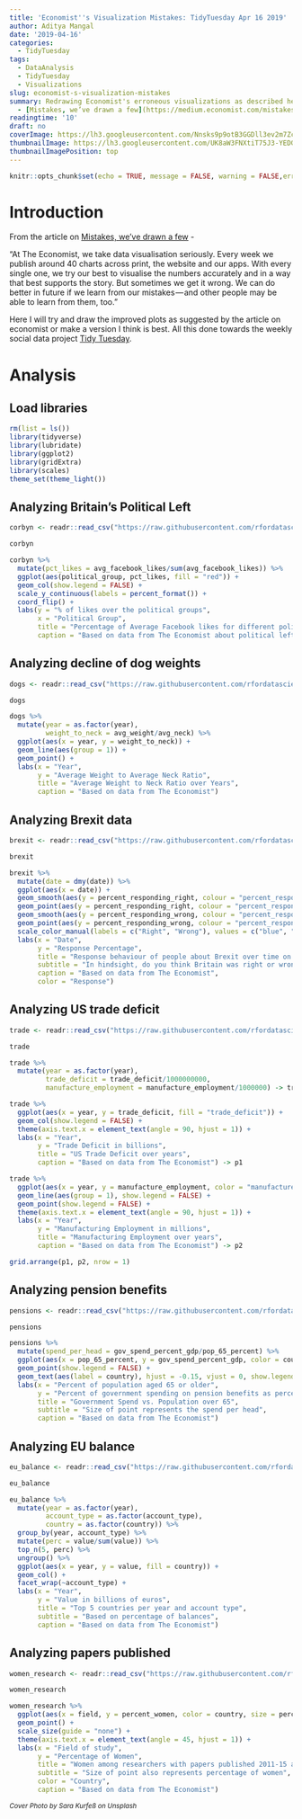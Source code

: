 ```yaml
---
title: 'Economist''s Visualization Mistakes: TidyTuesday Apr 16 2019'
author: Aditya Mangal
date: '2019-04-16'
categories:
  - TidyTuesday
tags:
  - DataAnalysis
  - TidyTuesday
  - Visualizations
slug: economist-s-visualization-mistakes
summary: Redrawing Economist's erroneous visualizations as described here
  - [Mistakes, we’ve drawn a few](https://medium.economist.com/mistakes-weve-drawn-a-few-8cdd8a42d368)
readingtime: '10'
draft: no
coverImage: https://lh3.googleusercontent.com/Nnsks9p9otB3GGDll3ev2m7Zc550pH-QXz8eQ0bE8U5vh_6ZSLw2Oi3aSKQn95dHFSE9Xc6xO6CqhqO0GAoUn8sytGpBJGyM_L_ZINThjlzoA4bB4yDheV1j71qkZ3IhHcfOcfVgda8tlKHpBHUFK5m_lNxlnb97be4Qke_RCeo5Yu2w6oYzTPHHzwQh12NwqqNM0EELeT5quc9HVVmb-IUSl_Hd-E2ZOGQ8W2xs9jI_zMxRAaiK2EFK8yBrnHs076WYijD07GQDjckF_cQGAljlY4TT8-bWEH-rw_GQFhJ6pPY7vH5pzgeKWsBpdTuOonK1BbjszPXK1-IFYNV9rIi8LhSwbsZYn1ZaYWG0kvRoXiOw1h7KVC46IjX4qQumoJIGCs7jxxtteHgUJk52IDgSRMDww0_GJV-wroczl-m0DOaQC_VELVGEJZ4TtWRpCm5Q5an11b5I-lFx72FeLnEBfvfVRt1kjHVsi6paHW5Bl8Oqcfrp7k2LuM_bkvCZH088tJOFZf52NX4Uwq-4eSPzo6jknQXUs3JWiaCcizBuSqWjO0Z0UPcyiLZoXw0Bu3LseuaW9gi4i22G1vUOpJKm3-Ni__PJesevyZY7G6TJEjykS9a77n8RnGaZppaAgyNPGcfZPOTfN2JwVRhZc4WtgJXFJi6lyjibVyskhYh_V-bekLURJI8KWXF90BaeATuwsKfTkuVFPLLpKEx61PbubA=w2640-h1762-no
thumbnailImage: https://lh3.googleusercontent.com/UK8aW3FNXtiT75J3-YEDGrALZ1OEcSCcWFiHOwHglbShGJN42SjpozKaGZMU3u1-OO50b2rVka3LDq16LRS0gLIfBWH6fsMQkfH2pdXxG7F4IDR5jlmGwzmhqXK27EigV6B-1uRBc3qJsEfNh_5vmoim744ZzSlFQ9unm2cUCeW2--EALOgvfZsSscq4Y98L8beCQD1CYHGwA8jEIoYe152vlyH2F6HfDCGM4DKqn3Vf68leki4y48C3gh5ijIaNfZXh-rzhyLd174jYS8vN9GhSq61vhaKd7BLsGriz-qptgcdhqNpe6icQkv_Sl-uxhvMPpLuu7Z4sDZ0172Lzps5l70dkm3obk55-WW4h2gdXpDCVekZn1SJTc0vOJaEFwFOs0pPa_qeqtIsbfoczfwTpglQEUXcI6SJX_czim4SZT9WMPKxQ0ldfcceq26sH1cyoeD2X2XiSeJaSCY666h56xnCZ5Qk55D7TpV8ZTha09xO-RLiJ59ZhttZYjJ3DxJVErbioNV8Srr8rCFbAg7_SrLNRP2QJEKfphC-vrwx6uXeu-rNeudyeG2thlOQlRY_E8XZIh_1QwA6UedLQWo6dxAlRVqEH_H_t7VyGzCemVD0XYfgsel1GUsL43FDZr-TaG0Ei2VO-MGGZRxxmbTgUqOS01uqA=w750-h500-no
thumbnailImagePosition: top
---
```


```r
knitr::opts_chunk$set(echo = TRUE, message = FALSE, warning = FALSE,error = FALSE)
```


# Introduction

From the article on [Mistakes, we’ve drawn a few](https://medium.economist.com/mistakes-weve-drawn-a-few-8cdd8a42d368) - 

"At The Economist, we take data visualisation seriously. Every week we publish around 40 charts across print, the website and our apps. With every single one, we try our best to visualise the numbers accurately and in a way that best supports the story. But sometimes we get it wrong. We can do better in future if we learn from our mistakes — and other people may be able to learn from them, too."

Here I will try and draw the improved plots as suggested by the article on economist or make a version I think is best. 
All this done towards the weekly social data project [Tidy Tuesday](https://github.com/rfordatascience/tidytuesday/tree/master/data/2019/2019-04-16). 

# Analysis  

## Load libraries

```r
rm(list = ls())
library(tidyverse)
library(lubridate)
library(ggplot2)
library(gridExtra)
library(scales)
theme_set(theme_light())
```

## Analyzing Britain's Political Left 

```r
corbyn <- readr::read_csv("https://raw.githubusercontent.com/rfordatascience/tidytuesday/master/data/2019/2019-04-16/corbyn.csv")

corbyn
```


```r
corbyn %>% 
  mutate(pct_likes = avg_facebook_likes/sum(avg_facebook_likes)) %>% 
  ggplot(aes(political_group, pct_likes, fill = "red")) + 
  geom_col(show.legend = FALSE) +
  scale_y_continuous(labels = percent_format()) + 
  coord_flip() + 
  labs(y = "% of likes over the political groups",
       x = "Political Group",
       title = "Percentage of Average Facebook likes for different political groups",
       caption = "Based on data from The Economist about political left in Britain")
```

## Analyzing decline of dog weights

```r
dogs <- readr::read_csv("https://raw.githubusercontent.com/rfordatascience/tidytuesday/master/data/2019/2019-04-16/dogs.csv")

dogs
```

```r
dogs %>% 
  mutate(year = as.factor(year),
         weight_to_neck = avg_weight/avg_neck) %>% 
  ggplot(aes(x = year, y = weight_to_neck)) + 
  geom_line(aes(group = 1)) +
  geom_point() +
  labs(x = "Year",
       y = "Average Weight to Average Neck Ratio",
       title = "Average Weight to Neck Ratio over Years",
       caption = "Based on data from The Economist")
```

## Analyzing Brexit data

```r
brexit <- readr::read_csv("https://raw.githubusercontent.com/rfordatascience/tidytuesday/master/data/2019/2019-04-16/brexit.csv")

brexit
```

```r
brexit %>% 
  mutate(date = dmy(date)) %>% 
  ggplot(aes(x = date)) + 
  geom_smooth(aes(y = percent_responding_right, colour = "percent_responding_right"), se = FALSE) + 
  geom_point(aes(y = percent_responding_right, colour = "percent_responding_right")) +
  geom_smooth(aes(y = percent_responding_wrong, colour = "percent_responding_wrong"), se = FALSE) +
  geom_point(aes(y = percent_responding_wrong, colour = "percent_responding_wrong")) + 
  scale_color_manual(labels = c("Right", "Wrong"), values = c("blue", "red")) + 
  labs(x = "Date",
       y = "Response Percentage",
       title = "Response behaviour of people about Brexit over time on the question",
       subtitle = "In hindsight, do you think Britain was right or wrong to vote to leave the EU?",
       caption = "Based on data from The Economist",
       color = "Response")
```

## Analyzing US trade deficit

```r
trade <- readr::read_csv("https://raw.githubusercontent.com/rfordatascience/tidytuesday/master/data/2019/2019-04-16/trade.csv")

trade
```


```r
trade %>% 
  mutate(year = as.factor(year),
         trade_deficit = trade_deficit/1000000000,
         manufacture_employment = manufacture_employment/1000000) -> trade

trade %>% 
  ggplot(aes(x = year, y = trade_deficit, fill = "trade_deficit")) + 
  geom_col(show.legend = FALSE) + 
  theme(axis.text.x = element_text(angle = 90, hjust = 1)) + 
  labs(x = "Year",
       y = "Trade Deficit in billions",
       title = "US Trade Deficit over years",
       caption = "Based on data from The Economist") -> p1

trade %>% 
  ggplot(aes(x = year, y = manufacture_employment, color = "manufacture_employment")) + 
  geom_line(aes(group = 1), show.legend = FALSE) + 
  geom_point(show.legend = FALSE) + 
  theme(axis.text.x = element_text(angle = 90, hjust = 1)) + 
  labs(x = "Year",
       y = "Manufacturing Employment in millions",
       title = "Manufacturing Employment over years",
       caption = "Based on data from The Economist") -> p2

grid.arrange(p1, p2, nrow = 1)
```

## Analyzing pension benefits

```r
pensions <- readr::read_csv("https://raw.githubusercontent.com/rfordatascience/tidytuesday/master/data/2019/2019-04-16/pensions.csv")

pensions
```

```r
pensions %>% 
  mutate(spend_per_head = gov_spend_percent_gdp/pop_65_percent) %>% 
  ggplot(aes(x = pop_65_percent, y = gov_spend_percent_gdp, color = country, size = spend_per_head)) + 
  geom_point(show.legend = FALSE) + 
  geom_text(aes(label = country), hjust = -0.15, vjust = 0, show.legend = FALSE) + 
  labs(x = "Percent of population aged 65 or older",
       y = "Percent of government spending on pension benefits as percent of GDP",
       title = "Government Spend vs. Population over 65",
       subtitle = "Size of point represents the spend per head",
       caption = "Based on data from The Economist")
```

## Analyzing EU balance

```r
eu_balance <- readr::read_csv("https://raw.githubusercontent.com/rfordatascience/tidytuesday/master/data/2019/2019-04-16/eu_balance.csv")

eu_balance
```

```r
eu_balance %>% 
  mutate(year = as.factor(year),
         account_type = as.factor(account_type),
         country = as.factor(country)) %>% 
  group_by(year, account_type) %>% 
  mutate(perc = value/sum(value)) %>% 
  top_n(5, perc) %>% 
  ungroup() %>% 
  ggplot(aes(x = year, y = value, fill = country)) +
  geom_col() + 
  facet_wrap(~account_type) +
  labs(x = "Year",
       y = "Value in billions of euros",
       title = "Top 5 countries per year and account type",
       subtitle = "Based on percentage of balances",
       caption = "Based on data from The Economist")
```

## Analyzing papers published

```r
women_research <- readr::read_csv("https://raw.githubusercontent.com/rfordatascience/tidytuesday/master/data/2019/2019-04-16/women_research.csv")

women_research
```

```r
women_research %>% 
  ggplot(aes(x = field, y = percent_women, color = country, size = percent_women)) + 
  geom_point() + 
  scale_size(guide = "none") +
  theme(axis.text.x = element_text(angle = 45, hjust = 1)) + 
  labs(x = "Field of study",
       y = "Percentage of Women",
       title = "Women among researchers with papers published 2011-15 as % of total by field of study for 12 countries",
       subtitle = "Size of point also represents percentage of women",
       color = "Country",
       caption = "Based on data from The Economist")
```


<sub><i>Cover Photo by Sara Kurfeß on Unsplash</i></sub>